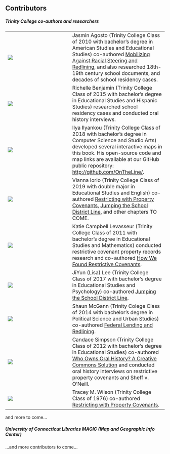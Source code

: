 ## Contributors {-}

##### Trinity College co-authors and researchers {-}

|           |               |
| --------- | ------------- |
| ![](images/agosto-jasmin-150.png) | Jasmin Agosto (Trinity College Class of 2010 with bachelor's degree in American Studies and Educational Studies) co-authored [Mobilizing Against Racial Steering and Redlining](challenging.html#mobilizing-against-racial-steering-and-redlining), and also researched 18th-19th century school documents, and decades of school residency cases.     |
| ![](images/benjamin-richelle-150.png)  | Richelle Benjamin (Trinity College Class of 2015 with bachelor's degree in Educational Studies and Hispanic Studies) researched school residency cases and conducted oral history interviews.   |
| ![](images/ilyankou-ilya-150.png) | Ilya Ilyankou (Trinity College Class of 2018 with bachelor's degree in Computer Science and Studio Arts) developed several interactive maps in this book. His open-source code and map links are available at our GitHub public repository: <http://github.com/OnTheLine/>.    |
| ![](images/iorio-vianna-150.png) | Vianna Iorio (Trinity College Class of 2019 with double major in Educational Studies and English) co-authored [Restricting with Property Covenants](separating.html#restricting-with-property-covenants), [Jumping the School District Line](challenging.html#jumping-the-school-district-line), and other chapters TO COME.   |
| ![](images/levasseur-katie-150.png) | Katie Campbell Levasseur (Trinity College Class of 2011 with bachelor's degree in Educational Studies and Mathematics) conducted restrictive covenant property records research and co-authored [How We Found Restrictive Covenants](creating.html#how-we-found-restrictive-covenants).   |
| ![](images/lee-jiyun-150.png) | JiYun (Lisa) Lee (Trinity College Class of 2017 with bachelor's degree in Educational Studies and Psychology) co-authored [Jumping the School District Line](challenging.html#jumping-the-school-district-line).   |
| ![](images/mcgann-shaun-150.png) | Shaun McGann (Trinity Colege Class of 2014 with bachelor's degree in Political Science and Urban Studies) co-authored [Federal Lending and Redlining](separating.html#federal-lending-and-redlining).   |
| ![](images/simpson-candace-150.png) | Candace Simpson (Trinity College Class of 2012 with bachelor's degree in Educational Studies) co-authored [Who Owns Oral History? A Creative Commons Solution](creating.html#who-owns-oral-history-a-creative-commons-solution) and conducted oral history interviews on restrictive property covenants and Sheff v. O'Neill.  |
| ![](images/wilson-tracey-150.png)  | Tracey M. Wilson (Trinity College Class of 1976) co-authored [Restricting with Property Covenants](separating.html#restricting-with-property-covenants).   |
and more to come...

##### University of Connecticut Libraries MAGIC (Map and Geographic Info Center) {-}

...and more contributors to come...

